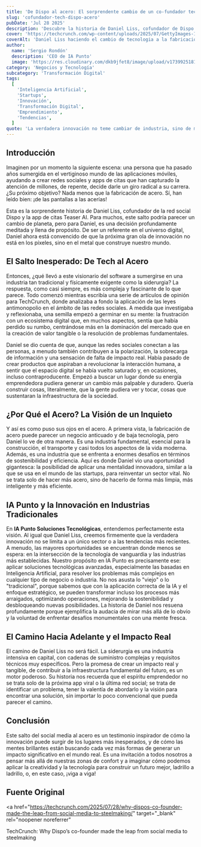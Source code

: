 ```yaml
---
title: 'De Dispo al acero: El sorprendente cambio de un co-fundador tech.'
slug: 'cofundador-tech-dispo-acero'
pubDate: 'Jul 28 2025'
description: 'Descubre la historia de Daniel Liss, cofundador de Dispo y Teaser AI, quien dejó el mundo de las apps para incursionar en la fabricación de acero, buscando un impacto tangible y duradero más allá del ecosistema digital.'
cover: 'https://techcrunch.com/wp-content/uploads/2025/07/GettyImages-1474110149.jpeg'
coverAlt: 'Daniel Liss haciendo el cambio de tecnologia a la fabricación de acero'
author:
  name: 'Sergio Rondón'
  description: 'CEO de IA Punto'
  image: 'https://res.cloudinary.com/dkb9jfet8/image/upload/v1739925181/sergio_gdcaeh.png'
category: 'Negocios y Tecnología'
subcategory: 'Transformación Digital'
tags:
  [
    'Inteligencia Artificial',
    'Startups',
    'Innovación',
    'Transformación Digital',
    'Emprendimiento',
    'Tendencias',
  ]
quote: 'La verdadera innovación no teme cambiar de industria, sino de mentalidad.'
---
```


<h2 id="introduccion">Introducción</h2>

Imaginen por un momento la siguiente escena: una persona que ha pasado años sumergida en el vertiginoso mundo de las aplicaciones móviles, ayudando a crear redes sociales y apps de citas que han capturado la atención de millones, de repente, decide darle un giro radical a su carrera. ¿Su próximo objetivo? Nada menos que la fabricación de acero. Sí, han leído bien: ¡de las pantallas a las acerías!

Esta es la sorprendente historia de Daniel Liss, cofundador de la red social Dispo y la app de citas Teaser AI. Para muchos, este salto podría parecer un cambio de planeta, pero para Daniel, es una decisión profundamente meditada y llena de propósito. De ser un referente en el universo digital, Daniel ahora está convencido de que la próxima gran ola de innovación no está en los píxeles, sino en el metal que construye nuestro mundo.

<h2 id="el-salto-inesperado-de-tech-al-acero">
  El Salto Inesperado: De Tech al Acero
</h2>

Entonces, ¿qué llevó a este visionario del software a sumergirse en una industria tan tradicional y físicamente exigente como la siderurgia? La respuesta, como casi siempre, es más compleja y fascinante de lo que parece. Todo comenzó mientras escribía una serie de artículos de opinión para TechCrunch, donde analizaba a fondo la aplicación de las leyes antimonopolio en el ámbito de las redes sociales. A medida que investigaba y reflexionaba, una semilla empezó a germinar en su mente: la frustración con un ecosistema digital que, en muchos aspectos, sentía que había perdido su rumbo, centrándose más en la dominación del mercado que en la creación de valor tangible o la resolución de problemas fundamentales.

Daniel se dio cuenta de que, aunque las redes sociales conectan a las personas, a menudo también contribuyen a la polarización, la sobrecarga de información y una sensación de falta de impacto real. Había pasado de crear productos que aspiraban a revolucionar la interacción humana, a sentir que el espacio digital se había vuelto saturado y, en ocasiones, incluso contraproducente. Empezó a buscar un lugar donde su energía emprendedora pudiera generar un cambio más palpable y duradero. Quería construir cosas, literalmente, que la gente pudiera ver y tocar, cosas que sustentaran la infraestructura de la sociedad.

<h2 id="por-que-el-acero-la-vision-de-un-inquieto">
  ¿Por Qué el Acero? La Visión de un Inquieto
</h2>

Y así es como puso sus ojos en el acero. A primera vista, la fabricación de acero puede parecer un negocio anticuado y de baja tecnología, pero Daniel lo ve de otra manera. Es una industria fundamental, esencial para la construcción, el transporte y casi todos los aspectos de la vida moderna. Además, es una industria que se enfrenta a enormes desafíos en términos de sostenibilidad y eficiencia. Aquí es donde Daniel vio una oportunidad gigantesca: la posibilidad de aplicar una mentalidad innovadora, similar a la que se usa en el mundo de las startups, para reinventar un sector vital. No se trata solo de hacer más acero, sino de hacerlo de forma más limpia, más inteligente y más eficiente.

<h2 id="ia-punto-y-la-innovacion-en-industrias-tradicionales">
  IA Punto y la Innovación en Industrias Tradicionales
</h2>

En **IA Punto Soluciones Tecnológicas**, entendemos perfectamente esta visión. Al igual que Daniel Liss, creemos firmemente que la verdadera innovación no se limita a un único sector o a las tendencias más recientes. A menudo, las mayores oportunidades se encuentran donde menos se espera: en la intersección de la tecnología de vanguardia y las industrias más establecidas. Nuestro propósito en IA Punto es precisamente ese: aplicar soluciones tecnológicas avanzadas, especialmente las basadas en Inteligencia Artificial, para resolver los problemas más complejos en cualquier tipo de negocio o industria. No nos asusta lo "viejo" o lo "tradicional", porque sabemos que con la aplicación correcta de la IA y el enfoque estratégico, se pueden transformar incluso los procesos más arraigados, optimizando operaciones, mejorando la sostenibilidad y desbloqueando nuevas posibilidades. La historia de Daniel nos resuena profundamente porque ejemplifica la audacia de mirar más allá de lo obvio y la voluntad de enfrentar desafíos monumentales con una mente fresca.

<h2 id="el-camino-hacia-adelante-y-el-impacto-real">
  El Camino Hacia Adelante y el Impacto Real
</h2>

El camino de Daniel Liss no será fácil. La siderurgia es una industria intensiva en capital, con cadenas de suministro complejas y requisitos técnicos muy específicos. Pero la promesa de crear un impacto real y tangible, de contribuir a la infraestructura fundamental del futuro, es un motor poderoso. Su historia nos recuerda que el espíritu emprendedor no se trata solo de la próxima app viral o la última red social; se trata de identificar un problema, tener la valentía de abordarlo y la visión para encontrar una solución, sin importar lo poco convencional que pueda parecer el camino.

<h2 id="conclusion">Conclusión</h2>

Este salto del social media al acero es un testimonio inspirador de cómo la innovación puede surgir de los lugares más inesperados, y de cómo las mentes brillantes están buscando cada vez más formas de generar un impacto significativo en el mundo real. Es una invitación a todos nosotros a pensar más allá de nuestras zonas de confort y a imaginar cómo podemos aplicar la creatividad y la tecnología para construir un futuro mejor, ladrillo a ladrillo, o, en este caso, ¡viga a viga!

<h2 id="fuente-original">Fuente Original</h2>

<a
  href="https://techcrunch.com/2025/07/28/why-dispos-co-founder-made-the-leap-from-social-media-to-steelmaking/"
  target="_blank"
  rel="noopener noreferrer"
>
  TechCrunch: Why Dispo’s co-founder made the leap from social media to
  steelmaking
</a>
